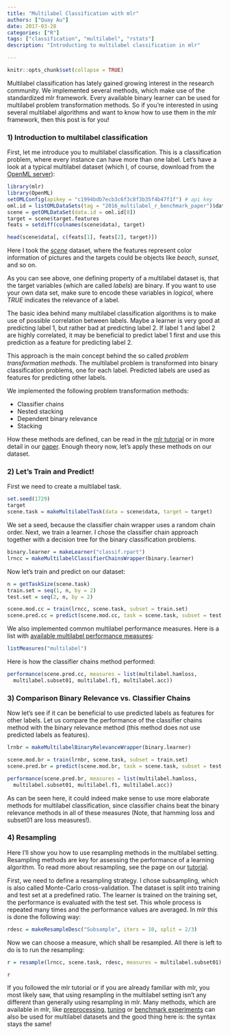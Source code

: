 ```yaml
---
title: "Multilabel Classification with mlr"
authors: ["Quay Au"]
date: 2017-03-28
categories: ["R"]
tags: ["classification", "multilabel", "rstats"]
description: "Introducting to multilabel classification in mlr"

---
```


```r
knitr::opts_chunk$set(collapse = TRUE)
```

Multilabel classification has lately gained growing interest in the research community.
We implemented several methods, which make use of the standardized mlr framework. Every available binary learner can be used for multilabel problem transformation methods.
So if you're interested in using several multilabel algorithms and want to know how to use them in the mlr framework, then this post is for you!

### 1) Introduction to multilabel classification

First, let me introduce you to multilabel classification. This is a classification problem, where every instance can have more than one label. Let's have a look at a typical multilabel dataset (which I, of course, download from the [OpenML server](https://www.openml.org/search?q=2016_multilabel_r_benchmark_paper)):

```r
library(mlr)
library(OpenML)
setOMLConfig(apikey = "c1994bdb7ecb3c6f3c8f3b35f4b47f1f") # api key
oml.id = listOMLDataSets(tag = "2016_multilabel_r_benchmark_paper")$data.id
scene = getOMLDataSet(data.id = oml.id[8])
target = scene$target.features
feats = setdiff(colnames(scene$data), target)
```

```r
head(scene$data[, c(feats[1], feats[2], target)])
```

Here I took the [*scene*](http://www.sciencedirect.com/science/article/pii/S0031320304001074) dataset, where the features represent color information of pictures and the targets could be objects like *beach*, *sunset*, and so on.

As you can see above, one defining property of a multilabel dataset is, that the target variables (which are called *labels*) are binary. If you want to use your own data set, make sure to encode these variables in *logical*, where *TRUE* indicates the relevance of a label.

The basic idea behind many multilabel classification algorithms is to make use of possible correlation between labels. Maybe a learner is very good at predicting label 1, but rather bad at predicting label 2. If label 1 and label 2 are highly correlated, it may be beneficial to predict label 1 first and use this prediction as a feature for predicting label 2.

This approach is the main concept behind the so called *problem transformation methods*. The multilabel problem is transformed into binary classification problems, one for each label. Predicted labels are used as features for predicting other labels.

We implemented the following problem transformation methods:

* Classifier chains
* Nested stacking
* Dependent binary relevance
* Stacking

How these methods are defined, can be read in the [mlr tutorial](https://mlr.mlr-org.com/articles/tutorial/multilabel.html) or in more detail in our [paper](https://arxiv.org/pdf/1703.08991.pdf). Enough theory now, let's apply these methods on our dataset.

### 2) Let's Train and Predict!

First we need to create a multilabel task.

```r
set.seed(1729)
target
scene.task = makeMultilabelTask(data = scene$data, target = target)
```

We set a seed, because the classifier chain wrapper uses a random chain order.
Next, we train a learner. I chose the classifier chain approach together with a decision tree for the binary classification problems.

```r
binary.learner = makeLearner("classif.rpart")
lrncc = makeMultilabelClassifierChainsWrapper(binary.learner)
```

Now let's train and predict on our dataset:

```r
n = getTaskSize(scene.task)
train.set = seq(1, n, by = 2)
test.set = seq(2, n, by = 2)

scene.mod.cc = train(lrncc, scene.task, subset = train.set)
scene.pred.cc = predict(scene.mod.cc, task = scene.task, subset = test.set)
```

We also implemented common multilabel performance measures. Here is a list with [available multilabel performance measures](https://mlr.mlr-org.com/articles/tutorial/measures.html#multilabel-classification):

```r
listMeasures("multilabel")
```

Here is how the classifier chains method performed:

```r
performance(scene.pred.cc, measures = list(multilabel.hamloss,
  multilabel.subset01, multilabel.f1, multilabel.acc))
```

### 3) Comparison Binary Relevance vs. Classifier Chains

Now let's see if it can be beneficial to use predicted labels as features for other labels. Let us compare the performance of the classifier chains method with the binary relevance method (this method does not use predicted labels as features).

```r
lrnbr = makeMultilabelBinaryRelevanceWrapper(binary.learner)

scene.mod.br = train(lrnbr, scene.task, subset = train.set)
scene.pred.br = predict(scene.mod.br, task = scene.task, subset = test.set)

performance(scene.pred.br, measures = list(multilabel.hamloss,
  multilabel.subset01, multilabel.f1, multilabel.acc))
```

As can be seen here, it could indeed make sense to use more elaborate methods for multilabel classification, since classifier chains beat the binary relevance methods in all of these measures (Note, that hamming loss and subset01 are loss measures!).

### 4) Resampling

Here I'll show you how to use resampling methods in the multilabel setting. Resampling methods are key for assessing the performance of a learning algorithm. To read more about resampling, see the page on our [tutorial](https://mlr.mlr-org.com/articles/tutorial/devel/resample.html).

First, we need to define a resampling strategy. I chose subsampling, which is also called Monte-Carlo cross-validation. The dataset is split into training and test set at a predefined ratio. The learner is trained on the training set, the performance is evaluated with the test set. This whole process is repeated many times and the performance values are averaged. In mlr this is done the following way:

```r
rdesc = makeResampleDesc("Subsample", iters = 10, split = 2/3)
```

Now we can choose a measure, which shall be resampled. All there is left to do is to run the resampling:

```r
r = resample(lrncc, scene.task, rdesc, measures = multilabel.subset01)
```

```r
r
```

If you followed the mlr tutorial or if you are already familiar with mlr, you most likely saw, that using resampling in the multilabel setting isn't any different than generally using resampling in mlr.
Many methods, which are available in mlr, like [preprocessing](https://mlr.mlr-org.com/articles/tutorial/preproc.html), [tuning](https://mlr.mlr-org.com/articles/tutorial/tune.html) or [benchmark experiments](https://mlr.mlr-org.com/articles/tutorial/benchmark_experiments.html) can also be used for multilabel datasets and the good thing here is: the syntax stays the same!
